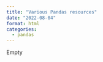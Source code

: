 ```yaml
---
title: "Various Pandas resources"
date: "2022-08-04"
format: html
categories:
  - pandas
---
```


Empty
